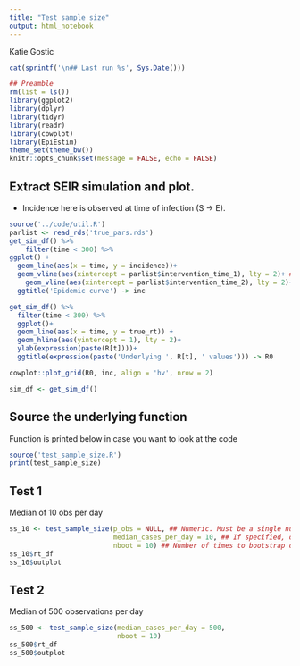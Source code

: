 ```yaml
---
title: "Test sample size"
output: html_notebook
---
```


Katie Gostic

```r
cat(sprintf('\n## Last run %s', Sys.Date()))
```
```r
## Preamble
rm(list = ls())
library(ggplot2)
library(dplyr)
library(tidyr)
library(readr)
library(cowplot)
library(EpiEstim)
theme_set(theme_bw())
knitr::opts_chunk$set(message = FALSE, echo = FALSE)
```

## Extract SEIR simulation and plot.
- Incidence here is observed at time of infection (S -> E).


```r
source('../code/util.R')
parlist <- read_rds('true_pars.rds')
get_sim_df() %>%
    filter(time < 300) %>%
ggplot() +
  geom_line(aes(x = time, y = incidence))+
  geom_vline(aes(xintercept = parlist$intervention_time_1), lty = 2)+ ## Dahsed line where Rt starts to decrease
    geom_vline(aes(xintercept = parlist$intervention_time_2), lty = 2)+ ## Dahsed line where Rt starts to decrease
  ggtitle('Epidemic curve') -> inc

get_sim_df() %>% 
  filter(time < 300) %>%
  ggplot()+
  geom_line(aes(x = time, y = true_rt)) +
  geom_hline(aes(yintercept = 1), lty = 2)+
  ylab(expression(paste(R[t])))+
  ggtitle(expression(paste('Underlying ', R[t], ' values'))) -> R0

cowplot::plot_grid(R0, inc, align = 'hv', nrow = 2)

sim_df <- get_sim_df()
```

## Source the underlying function
Function is printed below in case you want to look at the code
```r
source('test_sample_size.R')
print(test_sample_size)
```

## Test 1
Median of 10 obs per day
```r
ss_10 <- test_sample_size(p_obs = NULL, ## Numeric. Must be a single numeric constant. Default is 1.
                          median_cases_per_day = 10, ## If specified, overrides p_obs. The function will calculate the fraction observed to obtain the desired median.
                          nboot = 10) ## Number of times to bootstrap over uncertainty in the delay parameters. Should really be higher than 10, but for testing I'm prioritizing speed.
ss_10$rt_df
ss_10$outplot
```



## Test 2
Median of 500 observations per day
```r
ss_500 <- test_sample_size(median_cases_per_day = 500, 
                           nboot = 10)
ss_500$rt_df
ss_500$outplot
```